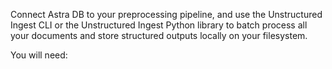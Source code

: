 Connect Astra DB to your preprocessing pipeline, and use the Unstructured Ingest CLI or the Unstructured Ingest Python library to batch process all your documents and store structured outputs locally on your filesystem.

You will need: 


<SharedAstraDB />